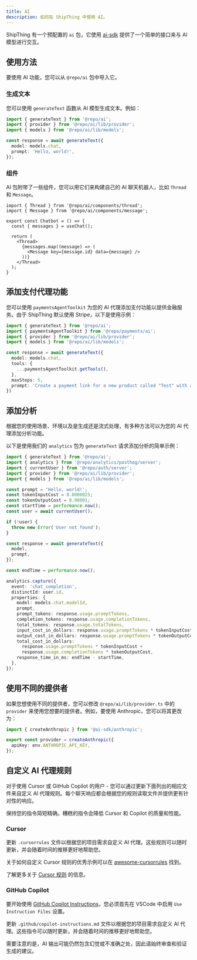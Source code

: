```yaml
---
title: AI
description: 如何在 ShipThing 中使用 AI。
---
```


ShipThing 有一个预配置的 `ai` 包，它使用 [ai-sdk](https://sdk.vercel.ai/) 提供了一个简单的接口来与 AI 模型进行交互。

## 使用方法

要使用 AI 功能，您可以从 `@repo/ai` 包中导入它。

### 生成文本

您可以使用 `generateText` 函数从 AI 模型生成文本。例如：

```ts generate.ts
import { generateText } from '@repo/ai';
import { provider } from '@repo/ai/lib/provider';
import { models } from '@repo/ai/lib/models';

const response = await generateText({
  model: models.chat,
  prompt: 'Hello, world!',
});
```

### 组件

AI 包附带了一些组件，您可以用它们来构建自己的 AI 聊天机器人，比如 `Thread` 和 `Message`。

```tsx chatbot.tsx
import { Thread } from '@repo/ai/components/thread';
import { Message } from '@repo/ai/components/message';

export const Chatbot = () => {
  const { messages } = useChat();

  return (
    <Thread>
      {messages.map((message) => (
        <Message key={message.id} data={message} />
      ))}
    </Thread>
  );
}
```

## 添加支付代理功能

您可以使用 `paymentsAgentToolkit` 为您的 AI 代理添加支付功能以提供金融服务。由于 ShipThing 默认使用 Stripe，以下是使用示例：

```ts generate.ts
import { generateText } from '@repo/ai';
import { paymentsAgentToolkit } from '@repo/payments/ai';
import { provider } from '@repo/ai/lib/provider';
import { models } from '@repo/ai/lib/models';

const response = await generateText({
  model: models.chat,
  tools: {
    ...paymentsAgentToolkit.getTools(),
  },
  maxSteps: 5,
  prompt: 'Create a payment link for a new product called "Test" with a price of $100.',
})
```

## 添加分析

根据您的使用场景、环境以及是生成还是流式处理，有多种方法可以为您的 AI 代理添加分析功能。

以下是使用我们的 `analytics` 包为 `generateText` 请求添加分析的简单示例：

```ts generate.ts
import { generateText } from '@repo/ai';
import { analytics } from '@repo/analytics/posthog/server';
import { currentUser } from '@repo/auth/server';
import { provider } from '@repo/ai/lib/provider';
import { models } from '@repo/ai/lib/models';

const prompt = 'Hello, world!';
const tokenInputCost = 0.0000025;
const tokenOutputCost = 0.00001;
const startTime = performance.now();
const user = await currentUser();

if (!user) {
  throw new Error('User not found');
}

const response = await generateText({
  model,
  prompt,
});

const endTime = performance.now();

analytics.capture({
  event: 'chat_completion',
  distinctId: user.id,
  properties: {
    model: models.chat.modelId,
    prompt,
    prompt_tokens: response.usage.promptTokens,
    completion_tokens: response.usage.completionTokens,
    total_tokens: response.usage.totalTokens,
    input_cost_in_dollars: response.usage.promptTokens * tokenInputCost,
    output_cost_in_dollars: response.usage.promptTokens * tokenOutputCost,
    total_cost_in_dollars:
      response.usage.promptTokens * tokenInputCost +
      response.usage.completionTokens * tokenOutputCost,
    response_time_in_ms: endTime - startTime,
  },
});
```

## 使用不同的提供者

如果您想使用不同的提供者，您可以修改 `@repo/ai/lib/provider.ts` 中的 `provider` 来使用您想要的提供者。例如，要使用 Anthropic，您可以将其更改为：

```ts packages/ai/lib/provider.ts
import { createAnthropic } from '@ai-sdk/anthropic';

export const provider = createAnthropic({
  apiKey: env.ANTHROPIC_API_KEY,
});
```

## 自定义 AI 代理规则

对于使用 Cursor 或 GitHub Copilot 的用户 - 您可以通过更新下面列出的相应文件来自定义 AI 代理规则。每个聊天响应都会根据您的规则读取文件并提供更有针对性的响应。

<Warning>保持您的指令简短精确。糟糕的指令会降低 Cursor 和 Copilot 的质量和性能。</Warning>

### Cursor

更新 `.cursorrules` 文件以根据您的项目需求自定义 AI 代理。这些规则可以随时更新，并会随着时间的推移更好地帮助您。

关于如何自定义 Cursor 规则的优秀示例可以在 [awesome-cursorrules](https://github.com/PatrickJS/awesome-cursorrules) 找到。

了解更多关于 [Cursor 规则](https://docs.cursor.com/context/rules-for-ai) 的信息。

### GitHub Copilot

要开始使用 [GitHub Copilot Instructions](https://docs.github.com/en/copilot/customizing-copilot/adding-custom-instructions-for-github-copilot)，您必须首先在 VSCode 中启用 `Use Instruction Files` 设置。

更新 `.github/copilot-instructions.md` 文件以根据您的项目需求自定义 AI 代理。这些指令可以随时更新，并会随着时间的推移更好地帮助您。

<Note>需要注意的是，AI 输出可能仍然包含幻觉或不准确之处，因此请始终审查和验证生成的建议。</Note>
